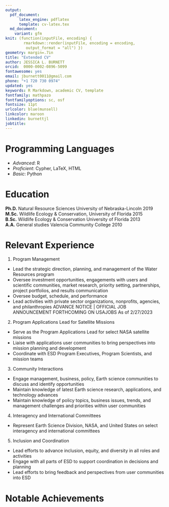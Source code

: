```yaml
---
output: 
  pdf_document:
      latex_engine: pdflatex
      template: cv-latex.tex
  md_document:
    variant: gfm
knit: (function(inputFile, encoding) {
        rmarkdown::render(inputFile, encoding = encoding,
         output_format = "all") })
geometry: margin=.7in
title: "Extended CV"
author: JESSICA L. BURNETT
orcid:  0000-0002-0896-5099
fontawesome: yes
email: jburnett0011@gmail.com
phone: "+1 720 730 0974"
updated: yes
keywords: R Markdown, academic CV, template
fontfamily: mathpazo
fontfamilyoptions: sc, osf
fontsize: 11pt
urlcolor: blue(munsell)
linkcolor: maroon
linkedin: burnettjl
jobtitle: 
---
```

# Programming Languages
- *Advanced*: R
- *Proficient*: Cypher, LaTeX, HTML
- *Basic*: Python 

# Education
**Ph.D.** Natural Resource Sciences  University of Nebraska-Lincoln \hfill 2019  
**M.Sc.** Wildlife Ecology & Conservation, University of Florida \hfill 2015  
**B.Sc.** Wildlife Ecology & Conservation University of Florida \hfill 2013  
**A.A.** General studies Valencia Community College \hfill 2010

# Relevant Experience
1. Program Management
- Lead the strategic direction, planning, and management of the Water Resources program
- Oversee investment opportunities, engagements with users and scientific communities,
market research, priority setting, partnerships, project portfolios, and results communication
- Oversee budget, schedule, and performance
- Lead activities with private sector organizations, nonprofits, agencies, and philanthropies
ADVANCE NOTICE | OFFICIAL JOB ANNOUNCEMENT FORTHCOMING ON USAJOBS
As of 2/27/2023
2. Program Applications Lead for Satellite Missions
- Serve as the Program Applications Lead for select NASA satellite missions
- Liaise with applications user communities to bring perspectives into mission planning and
development
- Coordinate with ESD Program Executives, Program Scientists, and mission teams
3. Community Interactions
- Engage management, business, policy, Earth science communities to discuss and identify
opportunities
- Maintain knowledge of latest Earth science research, applications, and technology advances
- Maintain knowledge of policy topics, business issues, trends, and management challenges and
priorities within user communities
4. Interagency and International Committees
- Represent Earth Science Division, NASA, and United States on select interagency and
international committees
5. Inclusion and Coordination
- Lead efforts to advance inclusion, equity, and diversity in all roles and activities
- Engage with all parts of ESD to support coordination in decisions and planning
- Lead efforts to bring feedback and perspectives from user communities into ESD

# Notable Achievements
